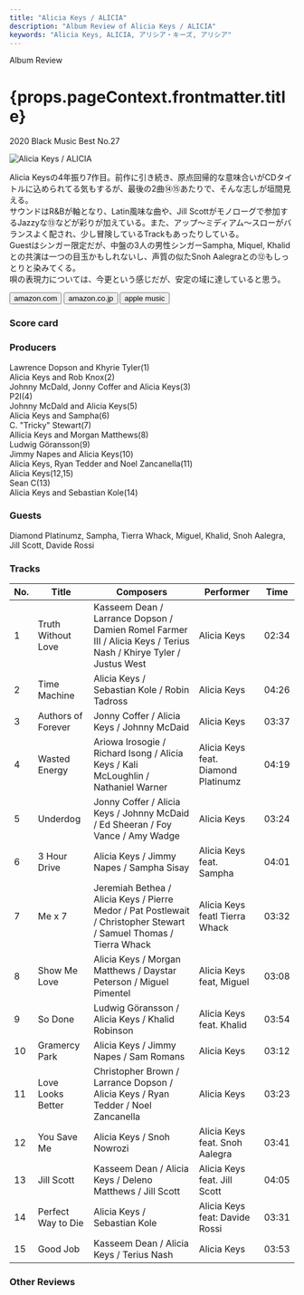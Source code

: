 ```yaml
---
title: "Alicia Keys / ALICIA"
description: "Album Review of Alicia Keys / ALICIA"
keywords: "Alicia Keys, ALICIA, アリシア・キーズ, アリシア"
---
```






<p className="largeP">Album Review</p>
<h1 className="h1--no--margin">{props.pageContext.frontmatter.title}</h1>
<p className="largeP">
  <Link to="/best50/2020/">2020 Black Music Best No.27</Link>
</p>

<Row className="image-card-group">
	<Column colMd={"3"} colLg={"4"} noGutterMdLeft="">
    <ImageCard>

![Alicia Keys / ALICIA](../../images/cd/aliciakeys7L.jpg)

</ImageCard>
	</Column>
	<Column colMd={"4"} colLg={"8"} noGutterMdLeft="">
	<p>
	  Alicia Keysの4年振り7作目。前作に引き続き、原点回帰的な意味合いがCDタイトルに込められてる気もするが、最後の2曲⑭⑮あたりで、そんな志しが垣間見える。
    <br/>サウンドはR&Bが軸となり、Latin風味な曲や、Jill Scottがモノローグで参加するJazzyな⑬などが彩りが加えている。また、アップ～ミディアム～スローがバランスよく配され、少し冒険しているTrackもあったりしている。
    <br/>Guestはシンガー限定だが、中盤の3人の男性シンガーSampha, Miquel, Khalidとの共演は一つの目玉かもしれないし、声質の似たSnoh Aalegraとの⑫もしっとりと染みてくる。
    <br/>唄の表現力については、今更という感じだが、安定の域に達していると思う。</p>
  <div>
	  <Button className="button-right-mergin" href="https://amzn.to/3m42FIE" kind="primary" size="small" renderIcon={ArrowUpRight24}>
      amazon.com
    </Button>
    <Button className="button-right-mergin" href="https://amzn.to/2PEoGBF" kind="secondary" size="small" renderIcon={ArrowUpRight24}>
      amazon.co.jp
    </Button>
    <Button className="button-right-mergin" href="https://apple.co/39uveK6" kind="tertiary" size="small" renderIcon={ArrowUpRight24}>
      apple music
    </Button>
    <AdvJS2/>
	</div>
	</Column>
</Row>
<Row >
  <Column colMd={"4"} colLg={"4"} noGutterMdLeft="">
    <div>
      <h3>Score card</h3>
	    <SliderJS1 value="5" />
      <SliderJS2 value="1" />
	    <SliderJS3 value="1" />
      <SliderJS4 value="9" />
    </div>
  </Column>
  <Column colMd={"4"} colLg={"8"} noGutterMdLeft="">
    <div>
      <h3>Producers</h3>
      <p>
        Lawrence Dopson and Khyrie Tyler(1)
        <br/>Alicia Keys and Rob Knox(2)
        <br/>Johnny McDald, Jonny Coffer and Alicia Keys(3)
        <br/>P2I(4)
        <br/>Johnny McDald and Alicia Keys(5)
        <br/>Alicia Keys and Sampha(6)
        <br/>C. "Tricky" Stewart(7)
        <br/>Allicia Keys and Morgan Matthews(8)
        <br/>Ludwig Göransson(9)
        <br/>Jimmy Napes and Alicia Keys(10)
        <br/>Alicia Keys, Ryan Tedder and Noel Zancanella(11)
        <br/>Alicia Keys(12,15)
        <br/>Sean C(13)
        <br/>Alicia Keys and Sebastian Kole(14)
      </p>
      <h3>Guests</h3>
      <p>
        Diamond Platinumz, Sampha, Tierra Whack, Miguel, Khalid, Snoh Aalegra, Jill Scott, Davide Rossi
      </p>
    </div>
  </Column>
</Row>

<h3>Tracks</h3>

| No. | Title              | Composers                                                                                                          | Performer                           | Time  |
| --- | ------------------ | ------------------------------------------------------------------------------------------------------------------ | ----------------------------------- | ----- |
| 1   | Truth Without Love | Kasseem Dean / Larrance Dopson / Damien Romel Farmer III / Alicia Keys / Terius Nash / Khirye Tyler / Justus West  | Alicia Keys                         | 02:34 |
| 2   | Time Machine       | Alicia Keys / Sebastian Kole / Robin Tadross                                                                       | Alicia Keys                         | 04:26 |
| 3   | Authors of Forever | Jonny Coffer / Alicia Keys / Johnny McDaid                                                                         | Alicia Keys                         | 03:37 |
| 4   | Wasted Energy      | Ariowa Irosogie / Richard Isong / Alicia Keys / Kali McLoughlin / Nathaniel Warner                                 | Alicia Keys feat. Diamond Platinumz | 04:19 |
| 5   | Underdog           | Jonny Coffer / Alicia Keys / Johnny McDaid / Ed Sheeran / Foy Vance / Amy Wadge                                    | Alicia Keys                         | 03:24 |
| 6   | 3 Hour Drive       | Alicia Keys / Jimmy Napes / Sampha Sisay                                                                           | Alicia Keys feat. Sampha            | 04:01 |
| 7   | Me x 7             | Jeremiah Bethea / Alicia Keys / Pierre Medor / Pat Postlewait / Christopher Stewart / Samuel Thomas / Tierra Whack | Alicia Keys featl Tierra Whack      | 03:32 |
| 8   | Show Me Love       | Alicia Keys / Morgan Matthews / Daystar Peterson / Miguel Pimentel                                                 | Alicia Keys feat, Miguel            | 03:08 |
| 9   | So Done            | Ludwig Göransson / Alicia Keys / Khalid Robinson                                                                   | Alicia Keys feat. Khalid            | 03:54 |
| 10  | Gramercy Park      | Alicia Keys / Jimmy Napes / Sam Romans                                                                             | Alicia Keys                         | 03:12 |
| 11  | Love Looks Better  | Christopher Brown / Larrance Dopson / Alicia Keys / Ryan Tedder / Noel Zancanella                                  | Alicia Keys                         | 03:23 |
| 12  | You Save Me        | Alicia Keys / Snoh Nowrozi                                                                                         | Alicia Keys feat. Snoh Aalegra      | 03:41 |
| 13  | Jill Scott         | Kasseem Dean / Alicia Keys / Deleno Matthews / Jill Scott                                                          | Alicia Keys feat. Jill Scott        | 04:05 |
| 14  | Perfect Way to Die | Alicia Keys / Sebastian Kole                                                                                       | Alicia Keys feat: Davide Rossi      | 03:31 |
| 15  | Good Job           | Kasseem Dean / Alicia Keys / Terius Nash                                                                           | Alicia Keys                         | 03:53 |

<h3>Other Reviews</h3>

<Row>
  <Column colMd={3} colLg={3} noGutterMdLeft>
    <Review1 />
  </Column>
</Row>
